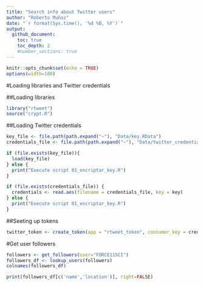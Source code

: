 ```yaml
---
title: "Search info about Twitter users"
author: "Roberto Muñoz"
date: "`r format(Sys.time(), '%d %B, %Y')`"
output:
  github_document:
    toc: true
    toc_depth: 2
    #number_sections: true
---
```


```r
knitr::opts_chunk$set(echo = TRUE)
options(width=100)
```

#Loading libraries and Twitter credentials

##Loading libraries
```r
library("rtweet")
source("crypt.R")
```

##Loading Twitter credentials
```r
key_file <- file.path(path.expand("~"), "Data/key.RData")
credentials_file <- file.path(path.expand("~"), "Data/twitter_credentials.dat")

if (file.exists(key_file)){
  load(key_file)
} else {
  print("Execute script 01_encriptar_key.R")
}

if (file.exists(credentials_file)) {
  credentials <- read.aes(filename = credentials_file, key = key)
} else {
  print("Execute script 01_encriptar_key.R")
}
```

##Seeting up tokens
```r
twitter_token <- create_token(app = "rtweet_token", consumer_key = credentials$consumer_key, consumer_secret = credentials$consumer_secret)
```

#Get user followers
```r
followers <- get_followers(user="FORCE11SCI")
followers_df <- lookup_users(followers)
colnames(followers_df)

print(followers_df[c('name','location')], right=FALSE)
```

